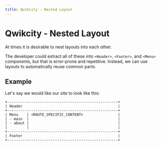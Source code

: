 ```yaml
---
title: Qwikcity - Nested Layout
---
```


# Qwikcity - Nested Layout

At times it is desirable to nest layouts into each other.

The developer could extract all of these into `<Header>`, `<Footer>`, and `<Menu>` components, but that is error-prone and repetitive. Instead, we can use layouts to automatically reuse common parts.

## Example

Let's say we would like our site to look like this:

```
+---------------------------------------------------+
| Header                                            |
+---------------------------------------------------+
| Menu    | <ROUTE_SPECIFIC_CONTENT>                |
| - main  |                                         |
| - about |                                         |
|         |                                         |
+---------------------------------------------------+
| Footer                                            |
+---------------------------------------------------+

```
